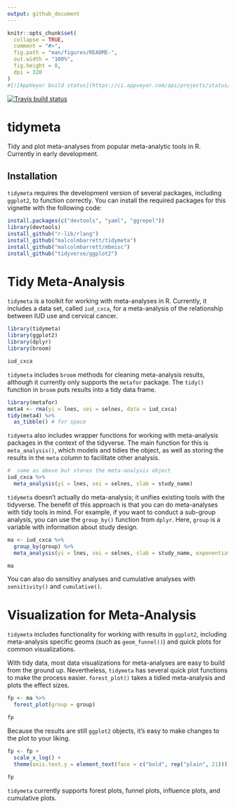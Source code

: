 ```yaml
---
output: github_document
---
```


<!-- README.md is generated from README.Rmd. Please edit that file -->

```r
knitr::opts_chunk$set(
  collapse = TRUE,
  comment = "#>",
  fig.path = "man/figures/README-",
  out.width = "100%",
  fig.height = 8,
  dpi = 320
)
#[![AppVeyor build status](https://ci.appveyor.com/api/projects/status/github/malcolmbarrett/tidymeta?branch=master&svg=true)](https://ci.appveyor.com/project/malcolmbarrett/tidymeta)
```

[![Travis build status](https://travis-ci.org/malcolmbarrett/tidymeta.svg?branch=master)](https://travis-ci.org/malcolmbarrett/tidymeta) 

# tidymeta

Tidy and plot meta-analyses from popular meta-analytic tools in R. Currently in early development.

## Installation

`tidymeta` requires the development version of several packages, including `ggplot2`, to function correctly. You can install the required packages for this vignette with the following code:

```r
install.packages(c("devtools", "yaml", "ggrepel"))
library(devtools)
install_github("r-lib/rlang")
install_github("malcolmbarrett/tidymeta")
install_github("malcolmbarrett/mbmisc")
install_github("tidyverse/ggplot2")
```

# Tidy Meta-Analysis

`tidymeta` is a toolkit for working with meta-analyses in R. Currently, it includes a data set, called `iud_cxca`, for a meta-analysis of the relationship between IUD use and cervical cancer. 

```r
library(tidymeta)
library(ggplot2)
library(dplyr)
library(broom)

iud_cxca
```

`tidymeta` includes `broom` methods for cleaning meta-analysis results, although it currently only supports the `metafor` package. The `tidy()` function in `broom` puts results into a tidy data frame. 

```r
library(metafor)
meta4 <- rma(yi = lnes, sei = selnes, data = iud_cxca)
tidy(meta4) %>% 
  as_tibble() # for space
```

`tidymeta` also includes wrapper functions for working with meta-analysis packages in the context of the tidyverse. The main function for this is `meta_analysis()`, which models and tidies the object, as well as storing the results in the `meta` column to facilitate other analysis. 

```r
#  same as above but stores the meta-analysis object
iud_cxca %>% 
  meta_analysis(yi = lnes, sei = selnes, slab = study_name)
```

`tidymeta` doesn't actually do meta-analysis; it unifies existing tools with the tidyverse. The benefit of this approach is that you can do meta-analyses with tidy tools in mind. For example, if you want to conduct a sub-group analysis, you can use the `group_by()` function from `dplyr`. Here, `group` is a variable with information about study design.

```r
ma <- iud_cxca %>% 
  group_by(group) %>% 
  meta_analysis(yi = lnes, sei = selnes, slab = study_name, exponentiate = TRUE)

ma
```

You can also do sensitivy analyses and cumulative analyses with `sensitivity()` and `cumulative()`.

# Visualization for Meta-Analysis

`tidymeta` includes functionality for working with results in `ggplot2`, including meta-analysis specific geoms (such as `geom_funnel()`) and quick plots for common visualizations.

With tidy data, most data visualizations for meta-analyses are easy to build from the ground up. Nevertheless, `tidymeta` has several quick plot functions to make the process easier. `forest_plot()` takes a tidied meta-analysis and plots the effect sizes.

```r
fp <- ma %>% 
  forest_plot(group = group)

fp
```

Because the results are still `ggplot2` objects, it's easy to make changes to the plot to your liking.

```r
fp <- fp + 
  scale_x_log() + 
  theme(axis.text.y = element_text(face = c("bold", rep("plain", 21))))

fp
```

`tidymeta` currently supports forest plots, funnel plots, influence plots, and cumulative plots.

